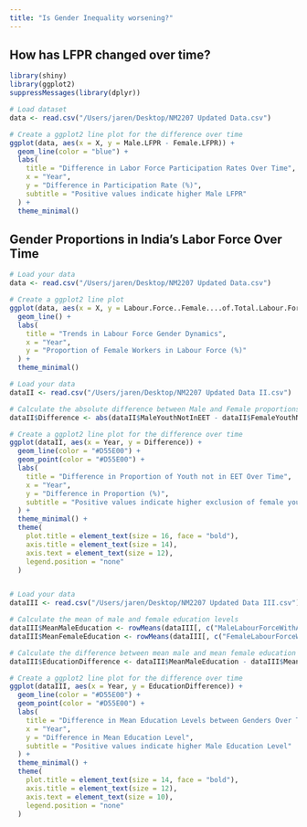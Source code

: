 ```yaml
---
title: "Is Gender Inequality worsening?"
---
```


## How has LFPR changed over time?

```r

library(shiny)
library(ggplot2)
suppressMessages(library(dplyr))

# Load dataset
data <- read.csv("/Users/jaren/Desktop/NM2207 Updated Data.csv")

# Create a ggplot2 line plot for the difference over time
ggplot(data, aes(x = X, y = Male.LFPR - Female.LFPR)) +
  geom_line(color = "blue") +
  labs(
    title = "Difference in Labor Force Participation Rates Over Time",
    x = "Year",
    y = "Difference in Participation Rate (%)",
    subtitle = "Positive values indicate higher Male LFPR"
  ) +
  theme_minimal()


```

## Gender Proportions in India's Labor Force Over Time

```r

# Load your data 
data <- read.csv("/Users/jaren/Desktop/NM2207 Updated Data.csv")

# Create a ggplot2 line plot
ggplot(data, aes(x = X, y = Labour.Force..Female....of.Total.Labour.Force)) +
  geom_line() +
  labs(
    title = "Trends in Labour Force Gender Dynamics",
    x = "Year",
    y = "Proportion of Female Workers in Labour Force (%)"
  ) +
  theme_minimal()

```

```r

# Load your data 
dataII <- read.csv("/Users/jaren/Desktop/NM2207 Updated Data II.csv")

# Calculate the absolute difference between Male and Female proportions of Youth not in EET
dataII$Difference <- abs(dataII$MaleYouthNotInEET - dataII$FemaleYouthNotInEET)

# Create a ggplot2 line plot for the difference over time
ggplot(dataII, aes(x = Year, y = Difference)) +
  geom_line(color = "#D55E00") +
  geom_point(color = "#D55E00") +
  labs(
    title = "Difference in Proportion of Youth not in EET Over Time",
    x = "Year",
    y = "Difference in Proportion (%)",
    subtitle = "Positive values indicate higher exclusion of female youths"
  ) +
  theme_minimal() +
  theme(
    plot.title = element_text(size = 16, face = "bold"),
    axis.title = element_text(size = 14),
    axis.text = element_text(size = 12),
    legend.position = "none"
  )



```

```r

# Load your data
dataIII <- read.csv("/Users/jaren/Desktop/NM2207 Updated Data III.csv")

# Calculate the mean of male and female education levels
dataIII$MeanMaleEducation <- rowMeans(dataIII[, c("MaleLabourForceWithAdvancedEdu", "MaleLabourForceWithIntermediateEdu", "MaleLabourForceWithBasicEdu")], na.rm = TRUE)
dataIII$MeanFemaleEducation <- rowMeans(dataIII[, c("FemaleLabourForceWithAdvancedEdu", "FemaleLabourForceWithIntermediateEdu", "FemaleLabourForceWithBasicEdu")], na.rm = TRUE)

# Calculate the difference between mean male and mean female education levels
dataIII$EducationDifference <- dataIII$MeanMaleEducation - dataIII$MeanFemaleEducation

# Create a ggplot2 line plot for the difference over time
ggplot(dataIII, aes(x = Year, y = EducationDifference)) +
  geom_line(color = "#D55E00") +
  geom_point(color = "#D55E00") +
  labs(
    title = "Difference in Mean Education Levels between Genders Over Time",
    x = "Year",
    y = "Difference in Mean Education Level",
    subtitle = "Positive values indicate higher Male Education Level"
  ) +
  theme_minimal() +
  theme(
    plot.title = element_text(size = 14, face = "bold"),
    axis.title = element_text(size = 12),
    axis.text = element_text(size = 10),
    legend.position = "none"
  )


```

